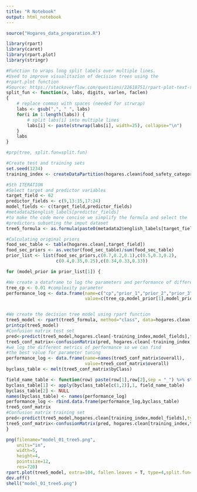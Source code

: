 ```yaml
---
title: "R Notebook"
output: html_notebook
---
```


```r
source("Hogares_data_preparation.R")
```

```r
library(rpart)
library(caret)
library(rpart.plot)
library(stringr)
```

```r
#Function to wraps long split labels over multiple lines.
#Used to improve visualitazion of decision trees using the
#rpart.plot function
#Source: https://stackoverflow.com/questions/22618751/rpart-plot-text-shorter
split_fun <- function(x, labs, digits, varlen, faclen)
{
    # replace commas with spaces (needed for strwrap)
    labs <- gsub(",", " ", labs)
    for(i in 1:length(labs)) {
        # split labs[i] into multiple lines
        labs[i] <- paste(strwrap(labs[i], width=25), collapse="\n")
    }
    labs
}

#prp(tree, split.fun=split.fun)
```

```r
#Create test and training sets
set.seed(1234)
training_index <- createDataPartition(hogares.clean$food_safety_category,p=0.7,list = F)
```




```r
#5th ITERATION
#Select target and predictor variables
target_field <- 62
predictor_fields <- c(9,13:15,17:24)
model_fields <- c(target_field,predictor_fields)
#metadata2$english_labels[predictor_fields]
#to make the code more concise we simplify the formula and select the 
#predictors subseting the imput dataset
tree5_formula <- as.formula(paste0(metadata2$english_labels[target_field],"~."))

```
```r
#Calculating original priors
food_sec_table <- table(hogares.clean[,target_field])
food_sec_priors <- as.vector(food_sec_table)/sum(food_sec_table)
prior_list <- list(food_sec_priors,c(0.7,0.2,0.1),c(0.5,0.3,0.2),
                   c(0.4,0.35,0.25),c(0.34,0.33,0.33))
```

```r

for (model_prior in prior_list[1]) {

#We create a dataframe to log the parameters and performance of different models
tree_cp <- 0.01 #complexity parameter
performance_log <- data.frame(name=c("cp","prior_1","prior_2","prior_3"),
                              value=c(tree_cp,model_prior[1],model_prior[2],model_prior[3]))


#We create the decision tree model using rpart function
tree5_model <- rpart(tree5_formula, method="class", data=hogares.clean[training_index,model_fields],control = rpart.control(cp = 0.01),, parms = list(prior = c(.4,.35,.25)))
printcp(tree5_model)
#Confusion matrix test set
pred<-predict(tree5_model,hogares.clean[-training_index,model_fields],type = "class")
tree5_conf_matrix<-confusionMatrix(pred, hogares.clean[-training_index,target_field])
#we log the different metrics of performance so we can find
#the best value for parameter tuning
performance_log <- data.frame(name=names(tree5_conf_matrix$overall),
                              value=tree5_conf_matrix$overall)
byclass_table <- melt(tree5_conf_matrix$byClass)

field_name_table <- function(row) paste(row[1],row[2],sep = "_") %>% str_replace( "Class: ", "")
byclass_table[1] <- apply(byclass_table[c(1,2)],1, field_name_table)
byclass_table[2] <- NULL
names(byclass_table) <- names(performance_log)
performance_log <- rbind.data.frame(performance_log,byclass_table)
tree5_conf_matrix
#Confusion matrix training set
pred<-predict(tree5_model,hogares.clean[training_index,model_fields],type = "class")
tree5_conf_matrix<-confusionMatrix(pred, hogares.clean[training_index,target_field])
}

```

```r
png(filename="model_01_tree5.png", 
    units="in", 
    width=5, 
    height=4, 
    pointsize=12, 
    res=720)
rpart.plot(tree5_model, extra=104, fallen.leaves = T, type=4,split.fun=split_fun,faclen = 30,box.palette = list("Greens", "Grays", "Reds"))
dev.off()
shell("model_01_tree5.png")
```

